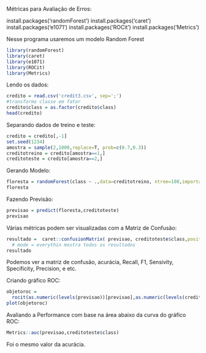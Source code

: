 Métricas para Avaliação de Erros: 

install.packages('randomForest')
install.packages('caret')
install.packages('e1071')
install.packages('ROCit')
install.packages('Metrics')

Nesse programa usaremos um modelo Random Forest 
```{r}
library(randomForest)
library(caret)
library(e1071)
library(ROCit)
library(Metrics)
```

Lendo os dados: 
```{r}
credito = read.csv('credit3.csv', sep=';')
#transforma classe em fator
credito$class = as.factor(credito$class)
head(credito)
```

Separando dados de treino e teste:
```{r}
credito = credito[,-1]
set.seed(1234)
amostra = sample(2,1000,replace=T, prob=c(0.7,0.3))
creditotreino = credito[amostra==1,]
creditoteste = credito[amostra==2,]
```

Gerando Modelo:
```{r}
floresta = randomForest(class ~ .,data=creditotreino, ntree=100,importance=T)
floresta
```

Fazendo Previsão:
```{r}
previsao = predict(floresta,creditoteste)
previsao
```

Várias métricas podem ser visualizadas com a Matriz de Confusão: 
```{r}
resultado =  caret::confusionMatrix( previsao, creditoteste$class,positive="1", mode="everything")
  # mode = everythin mostra todos os resultados 
resultado
```

Podemos ver a matriz de confusão, acurácia, Recall, F1, Sensivity, Specificity, Precision, e etc. 

Criando gráfico ROC: 
```{r}
objetoroc = 
  rocit(as.numeric(levels(previsao))[previsao],as.numeric(levels(creditoteste$class))[creditoteste$class])
plot(objetoroc)
```

Avaliando a Performance com base na área abaixo da curva do gráfico ROC: 
```{r}
Metrics::auc(previsao,creditoteste$class)
```

Foi o mesmo valor da acurácia. 